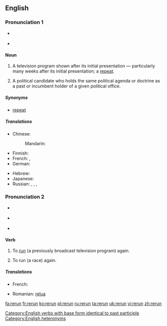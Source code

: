 {{wikipedia|dab=rerun (disambiguation)}}
==English==
{{wikipedia}}

===Pronunciation 1===
* {{a|UK}} {{IPA|/ˈɹiːɹʌn/}}
* {{a|US}} {{IPA|/ˈɻiɻʌn/}}

====Noun====
{{en-noun}}

# {{American}} A television program shown after its initial presentation &mdash; particularly many weeks after its initial presentation; a [[repeat]].
# {{political}} A political candidate who holds the same political agenda or doctrine as a past or incumbent holder of a given political office.

=====Synonyms=====
*{{sense|television program shown after its initial presentation}} [[repeat]]

=====Translations=====
{{trans-top|television program shown after its initial presentation}}
* Chinese:
*: Mandarin: {{t|zh|重播|tr=chóngbò|sc=Hani}}
* Finnish: {{t-|fi|uusinta}}
* French: {{t+|fr|rediffusion|f}}, {{t|fr|reprise|f}}
* German: {{t|de|Wiederaufführung|f}}
{{trans-mid}}
* Hebrew: {{t-|he|שידור חוזר|m|alt=שִדּוּר חוֹזֵר|tr=shidùr-khozér}}
* Japanese: {{t|ja|再放送|tr=さいほうそう, saihōsō|sc=Jpan}}
* Russian: {{t|ru|повторный показ|m|tr=povtórnyj pokáz|sc=Cyrl}}, {{t|ru|повторение|n|tr=povtorénije|sc=Cyrl}}, {{t|ru|повтор|m|tr=povtór|sc=Cyrl}}, {{t|ru|ретрансляция|f|tr=retransljácija|sc=Cyrl}}
{{trans-bottom}}

===Pronunciation 2===
* {{a|UK}} {{IPA|/ɹiːˈɹʌn/}}
* {{a|US}} {{IPA|/ɻiˈɻʌn/}}
* {{rhymes|ʌn}}

====Verb====
{{en-verb|reruns|rerunning|reran|rerun}}

#{{transitive}} To [[run]] (a previously broadcast television program) again.
#{{transitive}} To run (a race) again.

=====Translations=====
{{trans-top|run (a television program) again}}
* French: {{t+|fr|rediffuser|f}}
{{trans-mid}}
* Romanian: [[relua]]
{{trans-bottom}}

{{trans-top|run (a race) again}}
{{trans-mid}}
{{trans-bottom}}

[[Category:English verbs with base form identical to past participle]]
[[Category:English heteronyms]]

[[fa:rerun]]
[[fr:rerun]]
[[ko:rerun]]
[[pl:rerun]]
[[ru:rerun]]
[[ta:rerun]]
[[uk:rerun]]
[[vi:rerun]]
[[zh:rerun]]